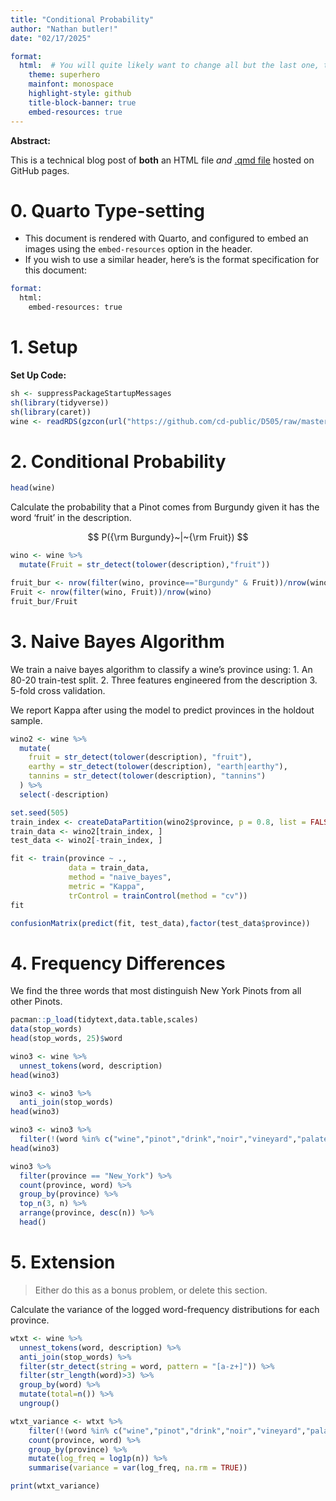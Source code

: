 ---
title: "Conditional Probability"
author: "Nathan butler!"
date: "02/17/2025"

format: 
  html:  # You will quite likely want to change all but the last one, to taste
    theme: superhero  
    mainfont: monospace
    highlight-style: github
    title-block-banner: true
    embed-resources: true
---

**Abstract:**

This is a technical blog post of **both** an HTML file *and* [.qmd file](https://raw.githubusercontent.com/cd-public/D505/refs/heads/master/hws/src/cond.qmd) hosted on GitHub pages.

# 0. Quarto Type-setting

- This document is rendered with Quarto, and configured to embed an images using the `embed-resources` option in the header.
- If you wish to use a similar header, here's is the format specification for this document:

```email
format: 
  html:
    embed-resources: true
```

# 1. Setup

**Set Up Code:**

```{r}
sh <- suppressPackageStartupMessages
sh(library(tidyverse))
sh(library(caret))
wine <- readRDS(gzcon(url("https://github.com/cd-public/D505/raw/master/dat/pinot.rds")))
```

# 2. Conditional Probability
```{r}
head(wine)
```


Calculate the probability that a Pinot comes from Burgundy given it has the word 'fruit' in the description.

$$
P({\rm Burgundy}~|~{\rm Fruit})
$$
```{r}
wino <- wine %>% 
  mutate(Fruit = str_detect(tolower(description),"fruit"))
```

```{r}
fruit_bur <- nrow(filter(wino, province=="Burgundy" & Fruit))/nrow(wino)
Fruit <- nrow(filter(wino, Fruit))/nrow(wino)
fruit_bur/Fruit
```

# 3. Naive Bayes Algorithm

We train a naive bayes algorithm to classify a wine's province using:
1. An 80-20 train-test split.
2. Three features engineered from the description
3. 5-fold cross validation.

We report Kappa after using the model to predict provinces in the holdout sample.

```{r}
wino2 <- wine %>%
  mutate(
    fruit = str_detect(tolower(description), "fruit"),
    earthy = str_detect(tolower(description), "earth|earthy"),
    tannins = str_detect(tolower(description), "tannins")
  ) %>%
  select(-description)
```
```{r}
set.seed(505) 
train_index <- createDataPartition(wino2$province, p = 0.8, list = FALSE)
train_data <- wino2[train_index, ]
test_data <- wino2[-train_index, ]
```
```{r}
fit <- train(province ~ .,
             data = train_data, 
             method = "naive_bayes",
             metric = "Kappa",
             trControl = trainControl(method = "cv"))
fit
```
```{r}
confusionMatrix(predict(fit, test_data),factor(test_data$province))
```



# 4. Frequency Differences

We find the three words that most distinguish New York Pinots from all other Pinots.
```{r}
pacman::p_load(tidytext,data.table,scales)
data(stop_words)
head(stop_words, 25)$word
```

```{r}
wino3 <- wine %>%
  unnest_tokens(word, description) 
head(wino3)
```
```{r}
wino3 <- wino3 %>%
  anti_join(stop_words)
head(wino3)
```
```{r}
wino3 <- wino3 %>%
  filter(!(word %in% c("wine","pinot","drink","noir","vineyard","palate","notes","flavors","bottling")))
head(wino3)
```





```{r}

wino3 %>%
  filter(province == "New_York") %>% 
  count(province, word) %>%
  group_by(province) %>%
  top_n(3, n) %>%
  arrange(province, desc(n)) %>%
  head()
```

# 5. Extension

> Either do this as a bonus problem, or delete this section.

Calculate the variance of the logged word-frequency distributions for each province.


```{r}
wtxt <- wine %>% 
  unnest_tokens(word, description) %>% 
  anti_join(stop_words) %>% 
  filter(str_detect(string = word, pattern = "[a-z+]")) %>%  
  filter(str_length(word)>3) %>%  
  group_by(word) %>% 
  mutate(total=n()) %>% 
  ungroup()
```

```{r}
wtxt_variance <- wtxt %>%
    filter(!(word %in% c("wine","pinot","drink","noir","vineyard","palate","notes","flavors","bottling"))) %>% 
    count(province, word) %>%
    group_by(province) %>%
    mutate(log_freq = log1p(n)) %>%  
    summarise(variance = var(log_freq, na.rm = TRUE))

print(wtxt_variance)

```

